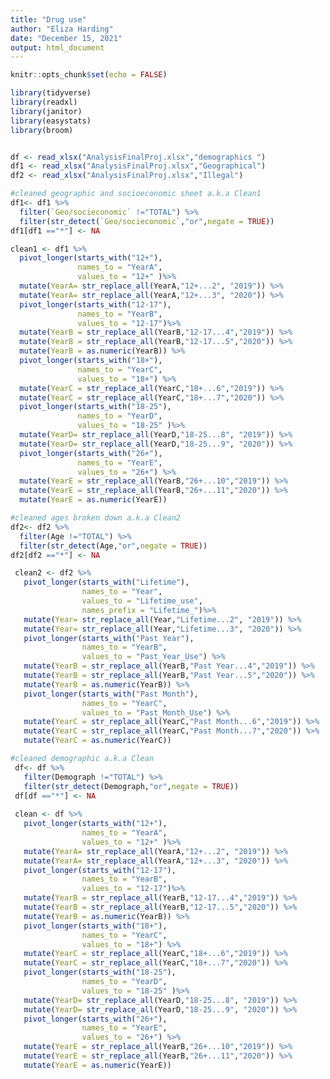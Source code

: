 ```yaml
---
title: "Drug use"
author: "Eliza Harding"
date: "December 15, 2021"
output: html_document
---
```


```r
knitr::opts_chunk$set(echo = FALSE)
```
```r
library(tidyverse)
library(readxl)
library(janitor)
library(easystats)
library(broom)


df <- read_xlsx("AnalysisFinalProj.xlsx","demographics ")
df1 <- read_xlsx("AnalysisFinalProj.xlsx","Geographical")
df2 <- read_xlsx("AnalysisFinalProj.xlsx","Illegal")

#cleaned geographic and socioeconomic sheet a.k.a Clean1
df1<- df1 %>% 
  filter(`Geo/socieconomic` !="TOTAL") %>% 
  filter(str_detect(`Geo/socieconomic`,"or",negate = TRUE))
df1[df1 =="*"] <- NA

clean1 <- df1 %>% 
  pivot_longer(starts_with("12+"),
               names_to = "YearA",
               values_to = "12+" )%>% 
  mutate(YearA= str_replace_all(YearA,"12+...2", "2019")) %>% 
  mutate(YearA= str_replace_all(YearA,"12+...3", "2020")) %>% 
  pivot_longer(starts_with("12-17"),
               names_to = "YearB",
               values_to = "12-17")%>%  
  mutate(YearB = str_replace_all(YearB,"12-17...4","2019")) %>% 
  mutate(YearB = str_replace_all(YearB,"12-17...5","2020")) %>% 
  mutate(YearB = as.numeric(YearB)) %>% 
  pivot_longer(starts_with("18+"),
               names_to = "YearC",
               values_to = "18+") %>% 
  mutate(YearC = str_replace_all(YearC,"18+...6","2019")) %>% 
  mutate(YearC = str_replace_all(YearC,"18+...7","2020")) %>% 
  pivot_longer(starts_with("18-25"),
               names_to = "YearD",
               values_to = "18-25" )%>% 
  mutate(YearD= str_replace_all(YearD,"18-25...8", "2019")) %>% 
  mutate(YearD= str_replace_all(YearD,"18-25...9", "2020")) %>% 
  pivot_longer(starts_with("26+"),
               names_to = "YearE",
               values_to = "26+") %>% 
  mutate(YearE = str_replace_all(YearB,"26+...10","2019")) %>% 
  mutate(YearE = str_replace_all(YearB,"26+...11","2020")) %>% 
  mutate(YearE = as.numeric(YearE))

#cleaned ages broken down a.k.a Clean2
df2<- df2 %>% 
  filter(Age !="TOTAL") %>% 
  filter(str_detect(Age,"or",negate = TRUE))
df2[df2 =="*"] <- NA

 clean2 <- df2 %>% 
   pivot_longer(starts_with("Lifetime"),
                names_to = "Year",
                values_to = "Lifetime_use",
                names_prefix = "Lifetime_")%>% 
   mutate(Year= str_replace_all(Year,"Lifetime...2", "2019")) %>% 
   mutate(Year= str_replace_all(Year,"Lifetime...3", "2020")) %>% 
   pivot_longer(starts_with("Past Year"),
                names_to = "YearB",
                values_to = "Past_Year_Use") %>% 
   mutate(YearB = str_replace_all(YearB,"Past Year...4","2019")) %>% 
   mutate(YearB = str_replace_all(YearB,"Past Year...5","2020")) %>% 
   mutate(YearB = as.numeric(YearB)) %>% 
   pivot_longer(starts_with("Past Month"),
                names_to = "YearC",
                values_to = "Past_Month_Use") %>% 
   mutate(YearC = str_replace_all(YearC,"Past Month...6","2019")) %>% 
   mutate(YearC = str_replace_all(YearC,"Past Month...7","2020")) %>% 
   mutate(YearC = as.numeric(YearC))

#cleaned demographic a.k.a Clean
 df<- df %>% 
   filter(Demograph !="TOTAL") %>% 
   filter(str_detect(Demograph,"or",negate = TRUE))
 df[df =="*"] <- NA
 
 clean <- df %>% 
   pivot_longer(starts_with("12+"),
                names_to = "YearA",
                values_to = "12+" )%>% 
   mutate(YearA= str_replace_all(YearA,"12+...2", "2019")) %>% 
   mutate(YearA= str_replace_all(YearA,"12+...3", "2020")) %>% 
   pivot_longer(starts_with("12-17"),
                names_to = "YearB",
                values_to = "12-17")%>%  
   mutate(YearB = str_replace_all(YearB,"12-17...4","2019")) %>% 
   mutate(YearB = str_replace_all(YearB,"12-17...5","2020")) %>% 
   mutate(YearB = as.numeric(YearB)) %>% 
   pivot_longer(starts_with("18+"),
                names_to = "YearC",
                values_to = "18+") %>% 
   mutate(YearC = str_replace_all(YearC,"18+...6","2019")) %>% 
   mutate(YearC = str_replace_all(YearC,"18+...7","2020")) %>% 
   pivot_longer(starts_with("18-25"),
                names_to = "YearD",
                values_to = "18-25" )%>% 
   mutate(YearD= str_replace_all(YearD,"18-25...8", "2019")) %>% 
   mutate(YearD= str_replace_all(YearD,"18-25...9", "2020")) %>% 
   pivot_longer(starts_with("26+"),
                names_to = "YearE",
                values_to = "26+") %>% 
   mutate(YearE = str_replace_all(YearB,"26+...10","2019")) %>% 
   mutate(YearE = str_replace_all(YearB,"26+...11","2020")) %>% 
   mutate(YearE = as.numeric(YearE))



```










